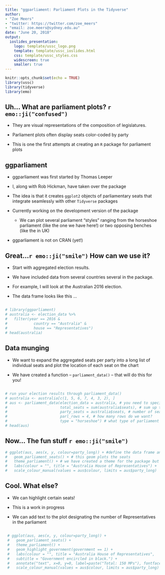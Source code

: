 ```yaml
---
title: "ggparliament: Parliament Plots in the Tidyverse"
author: 
- "Zoe Meers" 
- "twitter: https://twitter.com/zoe_meers"
- "email: zoe.meers@sydney.edu.au"
date: "June 20, 2018"
output: 
  ioslides_presentation:
    logo: template/ussc_logo.png
    template: template/ussc_ioslides.html
    css: template/ussc_styles.css
    widescreen: true
    smaller: true
---
```


```r
knitr::opts_chunk$set(echo = TRUE)
library(ussc)
library(tidyverse)
library(emo)
```


## Uh... What are parliament plots? `r emo::ji("confused")`

- They are visual representations of the composition of legislatures.


- Parliament plots often display seats color-coded by party


- This is one the first attempts at creating an `R` package for parliament plots

## ggparliament
- ggparliament was first started by Thomas Leeper


- I, along with Rob Hickman, have taken over the package


- The idea is that it creates `ggplot2` objects of parliamentary seats that integrate seamlessly with other `Tidyverse` packages


- Currently working on the development version of the package
  - We can plot several parliament "styles" ranging from the horseshoe parliament (like the one we have here!) or two opposing benches (like the in UK)
  
  
- ggparliament is not on CRAN (yet!)

## Great...`r emo::ji("smile")` How can we use it?

- Start with aggregated election results. 


- We have included data from several countries several in the package. 


- For example, I will look at the Australian 2016 election.


- The data frame looks like this ...


## 
```r
# library(ggparliament)
# australia <- election_data %>%
#   filter(year == 2016 &
#            country == "Australia" & 
#            house == "Representatives")
# head(australia)
```
## Data munging
- We want to expand the aggregated seats per party into a long list of individual seats and plot the location of each seat on the chart


- We have created a function -- `parliament_data()` -- that will do this for you!


##

```r
# run your election results through parliament_data()
# australia <- australia[c(1, 5, 6, 7, 4, 3, 2), ]
# aus <- parliament_data(election_data = australia, # you need to specify the data frame
#                        total_seats = sum(australia$seats), # sum up the total amount of seats
#                        party_seats = australia$seats, # number of seats per party
#                        parl_rows = 4, # how many rows do we want?
#                        type = "horseshoe") # what type of parliament do we want?
# head(aus)
```

## Now... The fun stuff `r emo::ji("smile")`
```r
# ggplot(aus, aes(x, y, colour=party_long)) + #define the data frame and how you want to colour the circles
#   geom_parliament_seats() + # this geom plots the seats
#   theme_parliament() + # we have created a theme for the package but this is optional
#   labs(colour = "", title = "Australia House of Representatives") +
#   scale_colour_manual(values = aus$colour, limits = aus$party_long)
```
## Cool. What else?
- We can highlight certain seats!


- This is a work in progress


- We can add text to the plot designating the number of Representatives in the parliament

## 

```r
 # ggplot(aus, aes(x, y, colour=party_long)) +
 #   geom_parliament_seats() +
 #   theme_parliament() +
 #   geom_highlight_government(government == 1) +
 #   labs(colour = "", title = "Australia House of Representatives",
 #   subtitle = "Government encircled in black.") +
 #   annotate("text", x=0, y=0, label=paste("Total: 150 MPs"), fontface="bold", size=12) +
 #   scale_colour_manual(values = aus$colour, limits = aus$party_long)
```

